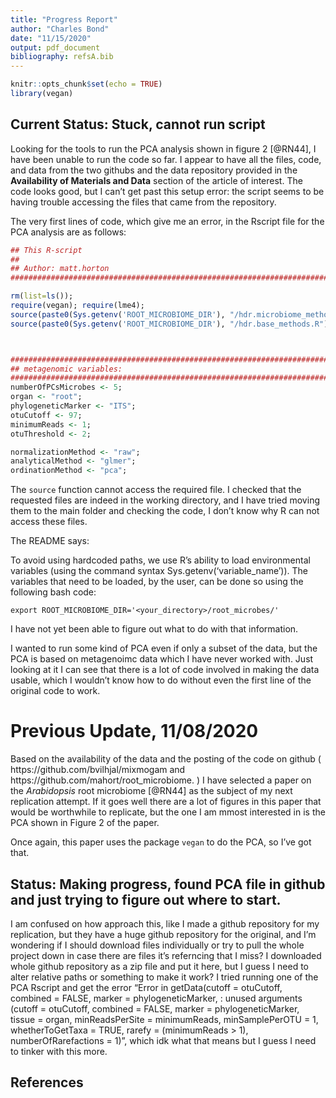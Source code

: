 ```yaml
---
title: "Progress Report"
author: "Charles Bond"
date: "11/15/2020"
output: pdf_document
bibliography: refsA.bib
---
```


```r
knitr::opts_chunk$set(echo = TRUE) 
library(vegan)
```

## Current Status: Stuck, cannot run script

Looking for the tools to run the PCA analysis shown in figure 2 [@RN44], I have been unable to run the code so far. I appear to have all the files, code, and data from the two githubs and the data repository provided in the **Availability of Materials and Data** section of the article of interest. The code looks good, but I can't get past this setup error: the script seems to be having trouble accessing the files that came from the repository.

The very first lines of code, which give me an error, in the Rscript file for the PCA analysis are as follows:

```r
## This R-script 
## 
## Author: matt.horton
###############################################################################

rm(list=ls());
require(vegan); require(lme4);
source(paste0(Sys.getenv('ROOT_MICROBIOME_DIR'), "/hdr.microbiome_methods.R"));
source(paste0(Sys.getenv('ROOT_MICROBIOME_DIR'), "/hdr.base_methods.R"));



###############################################################################
## metagenomic variables:
###############################################################################
numberOfPCsMicrobes <- 5;
organ <- "root";
phylogeneticMarker <- "ITS";
otuCutoff <- 97;
minimumReads <- 1;
otuThreshold <- 2;

normalizationMethod <- "raw";
analyticalMethod <- "glmer";
ordinationMethod <- "pca";
```

The `source` function cannot access the required file. I checked that the requested files are indeed in the working directory, and I have tried moving them to the main folder and checking the code, I don't know why R can not access these files. 

The README says:

To avoid using hardcoded paths, we use R's ability to load environmental variables (using the command syntax Sys.getenv('variable_name')).
The variables that need to be loaded, by the user, can be done so using the following bash code:
```console
export ROOT_MICROBIOME_DIR='<your_directory>/root_microbes/'
```

I have not yet been able to figure out what to do with that information. 


I wanted to run some kind of PCA even if only a subset of the data, but the PCA is based on metagenoimc data which I have never worked with. Just looking at it I can see that there is a lot of code involved in making the data usable, which I wouldn't know how to do without even the first line of the original code to work. 











# Previous Update, 11/08/2020

Based on the availability of the data and the posting of the code on github ( https://github.com/bvilhjal/mixmogam and https://github.com/mahort/root_microbiome.
 ) I have selected a paper on the *Arabidopsis* root microbiome [@RN44] as the subject of my next replication attempt. If it goes well there are a lot of figures in this paper that would be worthwhile to replicate, but the one I am mmost interested in is the PCA shown in Figure 2 of the paper. 

Once again, this paper uses the package `vegan` to do the PCA, so I've got that.

## Status: Making progress, found PCA file in github and just trying to figure out where to start.
I am confused on how approach this, like I made a github repository for my replication, but they have a huge github repository for the original, and I'm wondering if I should download files individually or try to pull the whole project down in case there are files it's referncing that I miss?
I downloaded whole github repository as a zip file and put it here, but I guess I need to alter relative paths or something to make it work? I tried running one of the PCA Rscript and get the error
"Error in getData(cutoff = otuCutoff, combined = FALSE, marker = phylogeneticMarker,  : 
  unused arguments (cutoff = otuCutoff, combined = FALSE, marker = phylogeneticMarker, tissue = organ, minReadsPerSite = minimumReads, minSamplePerOTU = 1, whetherToGetTaxa = TRUE, rarefy = (minimumReads > 1), numberOfRarefactions = 1)", 
  which idk what that means but I guess I need to tinker with this more. 

## References

